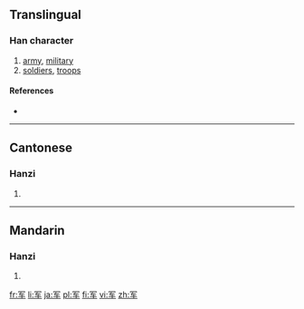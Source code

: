 {{also|軍}}
==Translingual==

===Han character===
{{Han char|rn=14|rad=冖|as=04|sn=6|four=|canj=月大手 (BKQ)|ids=⿱[[冖]][[车]]}}

# [[army]], [[military]]
# [[soldiers]], [[troops]]

====References====
* {{Han ref|kx=0130.191|hdz=10303.070|uh=519B|ud=20891}}

----

==Cantonese==

===Hanzi===
{{yue-hanzi|jyut=|y=gwan1|tra=軍}}

# {{defn|lang=yue|sort=冖04}}

----

==Mandarin==

===Hanzi===
{{cmn-hanzi|tra=軍|pin=[[jūn]] ([[jun1]])|wg=chün<sup>1</sup>}}

# {{defn|lang=cmn|sort=冖04}}

[[fr:军]]
[[li:军]]
[[ja:军]]
[[pl:军]]
[[fi:军]]
[[vi:军]]
[[zh:军]]